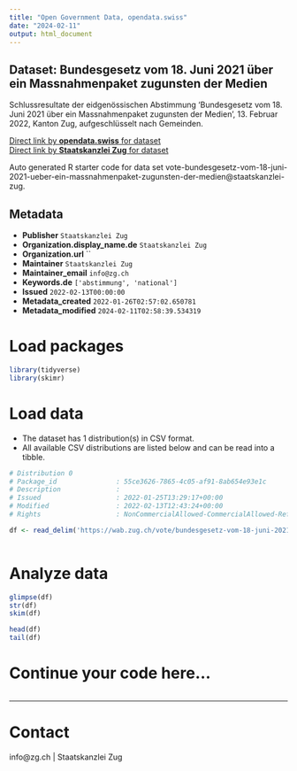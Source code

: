 ```yaml
---
title: "Open Government Data, opendata.swiss"
date: "2024-02-11"
output: html_document
---
```


## Dataset: Bundesgesetz vom 18. Juni 2021 über ein Massnahmenpaket zugunsten der Medien

Schlussresultate der eidgenössischen Abstimmung 'Bundesgesetz vom 18. Juni 2021 über ein Massnahmenpaket zugunsten der Medien', 13. Februar 2022, Kanton Zug, aufgeschlüsselt nach Gemeinden.

[Direct link by **opendata.swiss** for dataset](https://opendata.swiss/de/dataset/bundesgesetz-vom-18-juni-2021-uber-ein-massnahmenpaket-zugunsten-der-medien)<br>
[Direct link by **Staatskanzlei Zug** for dataset](https://wab.zug.ch/vote/bundesgesetz-vom-18-juni-2021-ueber-ein-massnahmenpaket-zugunsten-der-medien/data)

Auto generated R starter code for data set vote-bundesgesetz-vom-18-juni-2021-ueber-ein-massnahmenpaket-zugunsten-der-medien@staatskanzlei-zug.

## Metadata

- **Publisher** `Staatskanzlei Zug`
- **Organization.display_name.de** `Staatskanzlei Zug`
- **Organization.url** ``
- **Maintainer** `Staatskanzlei Zug`
- **Maintainer_email** `info@zg.ch`
- **Keywords.de** `['abstimmung', 'national']`
- **Issued** `2022-02-13T00:00:00`
- **Metadata_created** `2022-01-26T02:57:02.650781`
- **Metadata_modified** `2024-02-11T02:58:39.534319`


# Load packages

```r

library(tidyverse)
library(skimr)

```

# Load data

-   The dataset has 1 distribution(s) in CSV format.
-   All available CSV distributions are listed below and can be read into a tibble.

```r

# Distribution 0
# Package_id               : 55ce3626-7865-4c05-af91-8ab654e93e1c
# Description              : 
# Issued                   : 2022-01-25T13:29:17+00:00
# Modified                 : 2022-02-13T12:43:24+00:00
# Rights                   : NonCommercialAllowed-CommercialAllowed-ReferenceRequired

df <- read_delim('https://wab.zug.ch/vote/bundesgesetz-vom-18-juni-2021-ueber-ein-massnahmenpaket-zugunsten-der-medien/data-csv')



```

# Analyze data

```r

glimpse(df)
str(df)
skim(df)

head(df)
tail(df)

```

# Continue your code here...

```r

```

------------------------------------------------------------------------

# Contact

info@zg.ch | Staatskanzlei Zug
